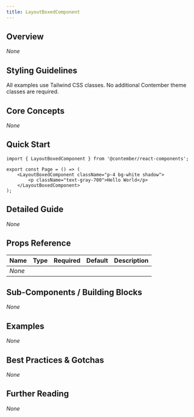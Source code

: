 ```yaml
---
title: LayoutBoxedComponent
---
```


<!-- Edited by human: false -->
<!-- Examples count: 0 -->
<!-- Source examples: 0 -->
<!-- Playground examples: 0 -->
<!-- External examples: 0 -->
<!-- Import examples: 0 -->

## Overview  
_None_

## Styling Guidelines  
All examples use Tailwind CSS classes. No additional Contember theme classes are required.

## Core Concepts  
_None_

## Quick Start
```tsx
import { LayoutBoxedComponent } from '@contember/react-components';

export const Page = () => (
	<LayoutBoxedComponent className="p-4 bg-white shadow">
		<p className="text-gray-700">Hello World</p>
	</LayoutBoxedComponent>
);
```

## Detailed Guide  
_None_

## Props Reference  

| Name | Type | Required | Default | Description |
| ---- | ---- | -------- | ------- | ----------- |
| _None_ |  |  |  |  |

## Sub-Components / Building Blocks  
_None_

## Examples  
_None_

## Best Practices & Gotchas  
_None_

## Further Reading  
_None_

<!-- End of Generated Documentation -->